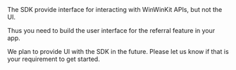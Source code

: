 <Warning>
The SDK provide interface for interacting with WinWinKit APIs, but not the UI.

Thus you need to build the user interface for the referral feature in your app.

We plan to provide UI with the SDK in the future. Please let us know if that is your requirement to get started.
</Warning>